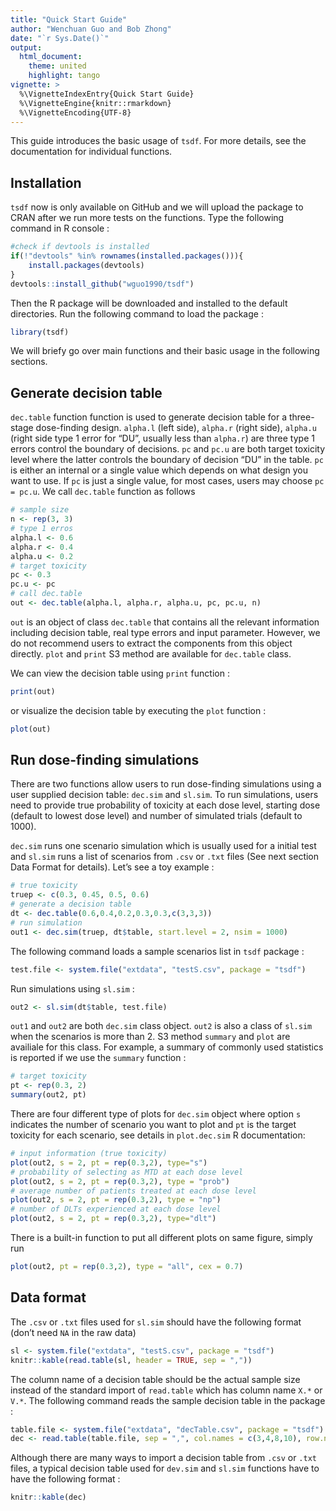 ```yaml
---
title: "Quick Start Guide"
author: "Wenchuan Guo and Bob Zhong"
date: "`r Sys.Date()`"
output:
  html_document:
    theme: united
    highlight: tango
vignette: >
  %\VignetteIndexEntry{Quick Start Guide}
  %\VignetteEngine{knitr::rmarkdown}
  %\VignetteEncoding{UTF-8}
---
```


This guide introduces the basic usage of `tsdf`. For more details, see the documentation for individual functions.

## Installation
`tsdf` now is only available on GitHub and we will upload the package to CRAN after we run more tests on the functions. Type the following command in R console :
```r
#check if devtools is installed
if(!"devtools" %in% rownames(installed.packages())){
	install.packages(devtools)
}
devtools::install_github("wguo1990/tsdf")
```
Then the R package will be downloaded and installed to the default directories. Run the following command to load the package :
```r
library(tsdf)
```
We will briefy go over main functions and their basic usage in the following sections.

## Generate decision table
`dec.table` function function is used to generate decision table for a three-stage dose-finding design. `alpha.l` (left side), `alpha.r` (right side), `alpha.u` (right side type 1 error for "DU", usually less than `alpha.r`) are three type 1 errors control the boundary of decisions. `pc` and `pc.u` are both target toxicity level where the latter controls the boundary of decision "DU" in the table. `pc` is either an internal or a single value which depends on what design you want to use. If `pc` is just a single value, for most cases, users may choose `pc = pc.u`. We call `dec.table` function as follows 
```r
# sample size 
n <- rep(3, 3)
# type 1 erros 
alpha.l <- 0.6
alpha.r <- 0.4
alpha.u <- 0.2
# target toxicity 
pc <- 0.3
pc.u <- pc
# call dec.table
out <- dec.table(alpha.l, alpha.r, alpha.u, pc, pc.u, n)
```
`out` is an object of class `dec.table` that contains all the relevant information including decision table, real type errors and input parameter. However, we do not recommend users to extract the components from this object directly. `plot` and `print` S3 method are available for `dec.table` class. 

We can view the decision table using `print` function :
```r
print(out)
```
or visualize the decision table by executing the `plot` function :
```r
plot(out)
```

## Run dose-finding simulations
There are two functions allow users to run dose-finding simulations using a user supplied decision table: `dec.sim` and `sl.sim`. To run simulations, users need to provide true probability of toxicity at each dose level, starting dose (default to lowest dose level) and number of simulated trials (default to 1000). 

`dec.sim` runs one scenario simulation which is usually used for a initial test and `sl.sim` runs a list of scenarios from `.csv` or `.txt` files (See next section Data Format for details). Let's see a toy example :
```r
# true toxicity
truep <- c(0.3, 0.45, 0.5, 0.6)
# generate a decision table
dt <- dec.table(0.6,0.4,0.2,0.3,0.3,c(3,3,3))
# run simulation
out1 <- dec.sim(truep, dt$table, start.level = 2, nsim = 1000)
```
The following command loads a sample scenarios list in `tsdf` package :
```r
test.file <- system.file("extdata", "testS.csv", package = "tsdf")
```
Run simulations using `sl.sim` :
```r
out2 <- sl.sim(dt$table, test.file)
```
`out1` and `out2` are both `dec.sim` class object. `out2` is also a class of `sl.sim` when the scenarios is more than 2. S3 method `summary` and `plot` are availiale for this class. For example, a summary of commonly used statistics is reported if we use the `summary` function :
```r
# target toxicity 
pt <- rep(0.3, 2)
summary(out2, pt)
```
There are four different type of plots for `dec.sim` object where option `s` indicates the number of scenario you want to plot and `pt` is the target toxicity for each scenario, see details in `plot.dec.sim` R documentation:
```r
# input information (true toxicity)
plot(out2, s = 2, pt = rep(0.3,2), type="s")
# probability of selecting as MTD at each dose level
plot(out2, s = 2, pt = rep(0.3,2), type = "prob")
# average number of patients treated at each dose level
plot(out2, s = 2, pt = rep(0.3,2), type = "np")
# number of DLTs experienced at each dose level
plot(out2, s = 2, pt = rep(0.3,2), type="dlt")
```

There is a built-in function to put all different plots on same figure, simply run
```r
plot(out2, pt = rep(0.3,2), type = "all", cex = 0.7)
```

## Data format
The `.csv` or `.txt` files used for `sl.sim` should have the following format (don't need `NA` in the raw data) 
```r
sl <- system.file("extdata", "testS.csv", package = "tsdf")
knitr::kable(read.table(sl, header = TRUE, sep = ","))
```

The column name of a decision table should be the actual sample size instead of the standard import of `read.table` which has column name `X.*` or `V.*`. The following command reads the sample decision table in the package : 
```r
table.file <- system.file("extdata", "decTable.csv", package = "tsdf")
dec <- read.table(table.file, sep = ",", col.names = c(3,4,8,10), row.names = 1, check.names = FALSE)
```

Although there are many ways to import a decision table from `.csv` or `.txt` files, a typical decision table used for `dev.sim` and `sl.sim` functions have to have the following format :  
```r
knitr::kable(dec)
```

